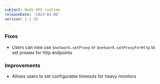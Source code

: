 ```yaml
---
subject: Node API runtime
releaseDate: '2023-03-06'
version: 1.1.38
---
```


### Fixes

* Users can now use `$network.setProxy` or `$network.setProxyForHttp` to set proxies for http endpoints

### Improvements

* Allows users to set configurable timeouts for heavy monitors
